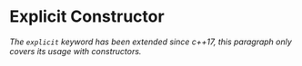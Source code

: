 # Explicit Constructor

_The `explicit` keyword has been extended since c++17, this paragraph only covers its usage with constructors._